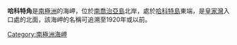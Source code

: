 {{Coord|54|29|S|35|58|W|source:GNIS|display=title}}

'''哈科特角'''是[[南極洲|南極洲]]的海岬，位於[[南喬治亞島|南喬治亞島]]北岸，處於[[哈科特島|哈科特島]]東端，是[[皇家灣|皇家灣]]入口處的北面，該海岬的名稱可追溯至1920年或以前。

{{Antarctica-geo-stub}}
[[Category:南極洲海岬|Category:南極洲海岬]]